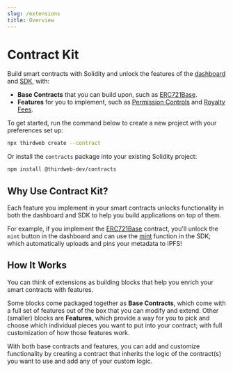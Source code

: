 ```yaml
---
slug: /extensions
title: Overview
---
```



# Contract Kit

Build smart contracts with Solidity and unlock the features of the [dashboard](/dashboard) and [SDK](/sdk), with:

- **Base Contracts** that you can build upon, such as [ERC721Base](/extensions/base-contracts/erc-721/erc721base).
- **Features** for you to implement, such as [Permission Controls](/extensions/permissions) and [Royalty Fees](/extensions/royalty).

To get started, run the command below to create a new project with your preferences set up:

```bash
npx thirdweb create --contract
```

Or install the `contracts` package into your existing Solidity project:

```bash
npm install @thirdweb-dev/contracts
```

## Why Use Contract Kit?

Each feature you implement in your smart contracts unlocks functionality in both the dashboard and SDK to help you build applications on top of them.

For example, if you implement the [ERC721Base](/extensions/base-contracts/erc-721/erc721base) contract, you'll unlock the `mint` button in the dashboard and
can use the [mint](/pre-built-contracts/nft-collection#using-the-thirdweb-sdk-1) function in the SDK; which automatically uploads and pins your metadata to IPFS!

<div className="row" style={{marginBottom:24}}>

<div className="col col--12" style={{ marginTop: 8 }}>
  <QuickstartCard
    name="Quick Start - Extensions + CLI"
    link="/getting-started/creating-custom-contracts"
    image="/assets/icons/drop.png"
  />
</div>

</div>

## How It Works

You can think of extensions as building blocks that help you enrich your smart contracts with features.

Some blocks come packaged together as **Base Contracts**, which come with a full set of features out of the box that you can modify and extend.
Other (smaller) blocks are **Features**, which provide a way for you to pick and choose which individual pieces you want to put into your contract;
with full customization of how those features work.

With both base contracts and features, you can add and customize functionality by creating a contract
that inherits the logic of the contract(s) you want to use and add any of your custom logic.

